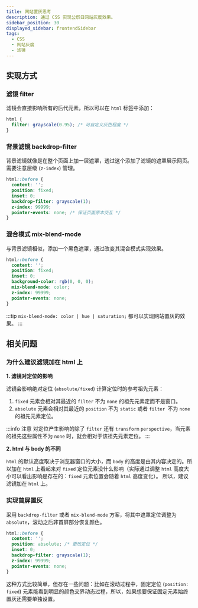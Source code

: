 ```yaml
---
title: 网站置灰思考
description: 通过 CSS 实现公祭日网站灰度效果。
sidebar_position: 30
displayed_sidebar: frontendSidebar
tags:
  - CSS
  - 网站灰度
  - 滤镜
---
```


<Author count={1200} publish="2023-2-7 0:29:46" update="2023-6-13 18:02" />

## 实现方式

### 滤镜 filter

滤镜会直接影响所有的后代元素，所以可以在 `html` 标签中添加：

```css
html {
  filter: grayscale(0.95); /* 可自定义灰色程度 */
}
```

### 背景滤镜 backdrop-filter

背景滤镜就像是在整个页面上加一层遮罩，透过这个添加了滤镜的遮罩展示网页。需要注意层级 (`z-index`) 管理。

```css
html::before {
  content: '';
  position: fixed;
  inset: 0;
  backdrop-filter: grayscale(1);
  z-index: 99999;
  pointer-events: none; /* 保证页面原本交互 */
}
```

### 混合模式 mix-blend-mode

与背景滤镜相似，添加一个黑色遮罩，通过改变其混合模式实现效果。

```css
html::before {
  content: '';
  position: fixed;
  inset: 0;
  background-color: rgb(0, 0, 0);
  mix-blend-mode: color;
  z-index: 99999;
  pointer-events: none;
}
```

:::tip
`mix-blend-mode: color | hue | saturation;` 都可以实现网站置灰的效果。
:::

## 相关问题

### 为什么建议滤镜加在 html 上

**1. 滤镜对定位的影响**

滤镜会影响绝对定位 (`absolute/fixed`) 计算定位时的参考祖先元素：

1. `fixed` 元素会相对其最近的 `filter` 不为 `none` 的祖先元素定而不是窗口。
2. `absolute` 元素会相对其最近的 `position` 不为 `static` 或者 `filter `不为 `none` 的祖先元素定位。

:::info 注意
对定位产生影响的除了 `filter` 还有 `transform` `perspective`，当元素的祖先这些属性不为 `none` 时，就会相对于该祖先元素定位。
:::

**2. html 与 body 的不同**

`html` 的默认高度取决于浏览器窗口的大小，而 `body` 的高度是由其内容决定的。所以加在 `html` 上看起来对 `fixed` 定位元素没什么影响（实际通过调整 `html` 高度大小可以看出影响是存在的：`fixed` 元素位置会随着 `html` 高度变化）。
所以，建议滤镜加在 `html` 上。

### 实现首屏置灰

采用 `backdrop-filter` 或者 `mix-blend-mode` 方案，将其中遮罩定位调整为 `absolute`，滚动之后非首屏部分恢复颜色。

```css
html::before {
  content: '';
  position: absolute; /* 更改定位 */
  inset: 0;
  backdrop-filter: grayscale(1);
  z-index: 99999;
  pointer-events: none;
}
```

这种方式比较简单，但存在一些问题：比如在滚动过程中，固定定位 (`position: fixed`) 元素能看到明显的颜色交界动态过程，所以，如果想要保证固定元素始终置灰还需要单独设置。
